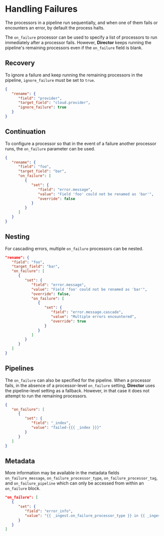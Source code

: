# Handling Failures

The processors in a pipeline run sequentially, and when one of them fails or encounters an error, by default the process halts.

The `on_failure` processor can be used to specify a list of processors to run immediately after a processor fails. However, **Director** keeps running the pipeline's remaining processors even if the `on_failure` field is blank.

## Recovery

To ignore a failure and keep running the remaining processors in the pipeline, `ignore_failure` must be set to `true`.

```json
{
   "rename": {
      "field": "provider",
      "target_field": "cloud.provider",
      "ignore_failure": true
   }
}
```

## Continuation

To configure a processor so that in the event of a failure another processor runs, the `on_failure` parameter can be used.

```json
{
   "rename": {
      "field": "foo",
      "target_field": "bar",
      "on_failure": [
         {
            "set": {
               "field": "error.message",
               "value": "Field 'foo' could not be renamed as 'bar'",
               "override": false
            }
         }
      ]
   }
}
```

## Nesting

For cascading errors, multiple `on_failure` processors can be nested.

```json
"rename": {
   "field": "foo",
   "target_field": "bar",
   "on_failure": [
      {
         "set": {
            "field": "error.message",
            "value": "Field 'foo' could not be renamed as 'bar'",
            "override": false,
            "on_failure": [
               {
                  "set": {
                     "field": "error.message.cascade",
                     "value": "Multiple errors encountered",
                     "override": true
                  }
               }
            ]
         }
      }
   ]
}
```

## Pipelines

The `on_failure` can also be specified for the pipeline. When a processor fails, in the absence of a processor-level `on_failure` setting, **Director** uses the pipeline-level setting as a fallback. However, in that case it does not attempt to run the remaining processors.

```json
{
   "on_failure": [
      {
         "set": {
            "field": "_index",
            "value": "failed-{{{ _index }}}"
         }
      }
   ]
}
```

## Metadata

More information may be available in the metadata fields `on_failure_message`, `on_failure_processor_type`, `on_failure_processor_tag`, and `on_failure_pipeline` which can only be accessed from within an `on_failure` block.

```json
"on_failure": [
   {
      "set": {
         "field": "error_info",
         "value": "{{ _ingest.on_failure_processor_type }} in {{ _ingest.on_failure_pipeline }} failed; error message: {{ _ingest.on_failure_message }}"
      }
   }
]
```
